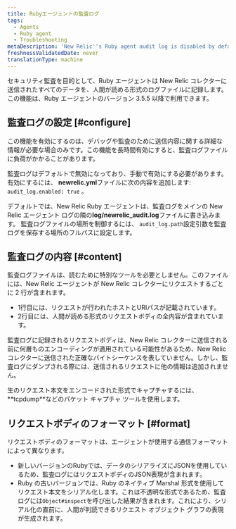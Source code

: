 ```yaml
---
title: Rubyエージェントの監査ログ
tags:
  - Agents
  - Ruby agent
  - Troubleshooting
metaDescription: 'New Relic''s Ruby agent audit log is disabled by default. To enable it in your newrelic.yml file, add audit_log. enabled: true.'
freshnessValidatedDate: never
translationType: machine
---
```


セキュリティ監査を目的として、Ruby エージェントは New Relic コレクターに送信されたすべてのデータを、人間が読める形式のログファイルに記録します。この機能は、Ruby エージェントのバージョン 3.5.5 以降で利用できます。

## 監査ログの設定 [#configure]

<Callout variant="caution">
  この機能を有効にするのは、デバッグや監査のために送信内容に関する詳細な情報が必要な場合のみです。この機能を長時間有効にすると、監査ログファイルに負荷がかかることがあります。
</Callout>

監査ログはデフォルトで無効になっており、手動で有効にする必要があります。 有効にするには、 <DNT>**newrelic.yml**</DNT>ファイルに次の内容を追加します: `audit_log.enabled: true` 。

デフォルトでは、New Relic Ruby エージェントは、監査ログをメインの New Relic エージェント ログの隣の<DNT>**log/newrelic_audit.log**</DNT>ファイルに書き込みます。 監査ログファイルの場所を制御するには、 `audit_log.path`設定引数を監査ログを保存する場所のフルパスに設定します。

## 監査ログの内容 [#content]

監査ログファイルは、読むために特別なツールを必要としません。このファイルには、New Relic エージェントが New Relic コレクターにリクエストするごとに 2 行が含まれます。

* 1行目には、リクエストが行われたホストとURIパスが記載されています。
* 2行目には、人間が読める形式のリクエストボディの全内容が含まれています。

監査ログに記録されるリクエストボディは、New Relic コレクターに送信される前に何層ものエンコーディングが適用されている可能性があるため、New Relic コレクターに送信された正確なバイトシーケンスを表していません。しかし、監査ログにダンプされる際には、送信されるリクエストに他の情報は追加されません。

<Callout variant="tip">
  生のリクエスト本文をエンコードされた形式でキャプチャするには、 <DNT>**tcpdump**</DNT>などのパケット キャプチャ ツールを使用します。
</Callout>

## リクエストボディのフォーマット [#format]

リクエストボディのフォーマットは、エージェントが使用する通信フォーマットによって異なります。

* 新しいバージョンのRubyでは、データのシリアライズにJSONを使用しているため、監査ログにはリクエストボディのJSON表現が含まれます。
* Ruby の古いバージョンでは、Ruby のネイティブ Marshal 形式を使用してリクエスト本文をシリアル化します。これは不透明な形式であるため、監査ログには`Object#inspect`を呼び出した結果が含まれます。これにより、シリアル化の直前に、人間が判読できるリクエスト オブジェクト グラフの表現が生成されます。